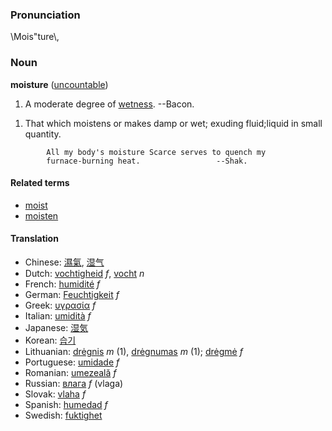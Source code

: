===Pronunciation===
\Mois"ture\, 

===Noun===
'''moisture''' ([[uncountable]])

# A moderate degree of [[wet]]ness. --Bacon.

# That which moistens or makes damp or wet; exuding fluid;liquid in small quantity.

         All my body's moisture Scarce serves to quench my
         furnace-burning heat.                 --Shak.

====Related terms====
*[[moist]]
*[[moisten]]

====Translation====
*Chinese: [[濕氣]], [[湿气]]
*Dutch: [[vochtigheid]] ''f'', [[vocht]] ''n''
*French: [[humidité]] ''f''
*German: [[Feuchtigkeit]] ''f''
*Greek: [[υγρασία]] ''f''
*Italian: [[umidità]] ''f''
*Japanese: [[湿気]]
*Korean: [[습기]]
*Lithuanian: [[drėgnis]] ''m'' (1), [[drėgnumas]] ''m'' (1); [[drėgmė]] ''f''
*Portuguese: [[umidade]] ''f''
*Romanian: [[umezeală]] ''f''
*Russian: [[влага]] ''f'' (vlaga)
*Slovak: [[vlaha]] ''f''
*Spanish: [[humedad]] ''f''
*Swedish: [[fuktighet]]
